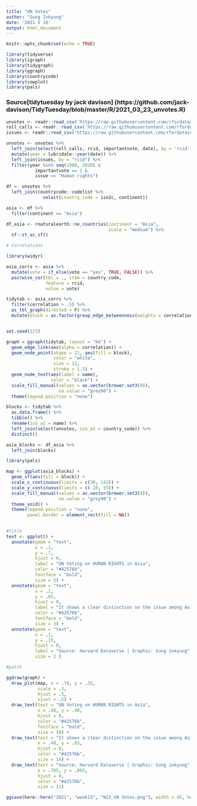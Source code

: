 ```yaml
---
title: "UN Votes"
author: "Sung Inkyung"
date: '2021 5 16'
output: html_document
---
```


```r
knitr::opts_chunk$set(echo = TRUE)
```

```r
library(tidyverse)
library(igraph)
library(tidygraph)
library(ggraph)
library(countrycode)
library(cowplot)
library(pals)
```

### Source[tidytuesday by jack davison] (https://github.com/jack-davison/TidyTuesday/blob/master/R/2021_03_23_unvotes.R)
```r
unvotes <- readr::read_csv('https://raw.githubusercontent.com/rfordatascience/tidytuesday/master/data/2021/2021-03-23/unvotes.csv')
roll_calls <- readr::read_csv('https://raw.githubusercontent.com/rfordatascience/tidytuesday/master/data/2021/2021-03-23/roll_calls.csv')
issues <- readr::read_csv('https://raw.githubusercontent.com/rfordatascience/tidytuesday/master/data/2021/2021-03-23/issues.csv')


```


```r
unvotes <- unvotes %>% 
  left_join(select(roll_calls, rcid, importantvote, date), by = 'rcid') %>% 
  mutate(year = lubridate::year(date)) %>% 
  left_join(issues, by = "rcid") %>% 
  filter(year %in% seq(1980, 2020) & 
           importantvote == 1 & 
           issue == "Human rights")

df <- unvotes %>% 
  left_join(countrycode::codelist %>% 
              select(country_code = iso2c, continent))

asia <- df %>% 
  filter(continent == "Asia")

df_asia <- rnaturalearth::ne_countries(continent = "Asia",
                                       scale = "medium") %>% 
  sf::st_as_sf()

```


```r

# Correlations

library(widyr)

asia_corrs <- asia %>% 
  mutate(vote = if_else(vote == "yes", TRUE, FALSE)) %>% 
  pairwise_cor(tbl = ., item = country_code, 
               feature = rcid, 
               value = vote)

tidytab <- asia_corrs %>% 
  filter(correlation > .5) %>% 
  as_tbl_graph(directed = F) %>% 
  mutate(block = as.factor(group_edge_betweenness(weights = correlation)))


set.seed(123)

graph = ggraph(tidytab, layout = "kk") +
  geom_edge_link(aes(alpha = correlation)) +
  geom_node_point(shape = 21, aes(fill = block), 
                  color = "white", 
                  size = 12, 
                  stroke = 1.5) +
  geom_node_text(aes(label = name),
                 color = "black") + 
  scale_fill_manual(values = as.vector(brewer.set3(9)),
                    na.value = "grey90") +
  theme(legend.position = "none")

blocks <- tidytab %>% 
  as.data.frame() %>% 
  tibble() %>% 
  rename(iso_a2 = name) %>% 
  left_join(select(unvotes, iso_a2 = country_code)) %>% 
  distinct()

asia_blocks <- df_asia %>% 
  left_join(blocks)

library(pals)

map <- ggplot(asia_blocks) +
  geom_sf(aes(fill = block)) +
  scale_x_continuous(limits = c(30, 142)) +
  scale_y_continuous(limits = c(-10, 55)) +
  scale_fill_manual(values = as.vector(brewer.set3(9)),
                    na.value = "grey90") +
  theme_void() +
  theme(legend.position = "none",
        panel.border = element_rect(fill = NA))
  
```


```r
#title
text <- ggplot() +
  annotate(geom = "text",
           x = .1,
           y = .7, 
           hjust = 0,
           label = "UN Voting on HUMAN RIGHTS in Asia",
           color = "#42576b",
           fontface = "bold",
           size = 5) +
  annotate(geom = "text",
           x = .1, 
           y = .65, 
           hjust = 0,
           label = "It shows a clear distinction on the issue among Asian countries in UN votes(R>0.5).\nCountries are clustered based on edge betweenness of correlation.",
           color = "#42576b",
           fontface = "bold",
           size = 3) +
  annotate(geom = "text",
           x = .1,
           y = .15,
           hjust = 0,
           label = "Source: Harvard Dataverse | Graphic: Sung inkyung",
           size = 2 )


```

```r
#patch

ggdraw(graph) +
  draw_plot(map, x = .78, y = .35,
            scale = .3,
            hjust = .5,
            vjust = .5) +
  draw_text(text = "UN Voting on HUMAN RIGHTS in Asia",
            x = .48, y = .90, 
            hjust = 0,
            color = "#42576b",
            fontface = "bold",
            size = 30) +
  draw_text(text = "It shows a clear distinction on the issue among Asian countries in UN votes(R>0.5).\nCountries are clustered based on edge betweenness of correlation.",
            x = .48, y = .83, 
            hjust = 0,
            color = "#42576b",
            size = 14) +
  draw_text(text = "Source: Harvard Dataverse | Graphic: Sung inkyung",
            x = .765, y = .065,
            hjust = 0,
            color = "#42576b",
            size = 11)

ggsave(here::here("2021", "week13", "W13_UN Votes.png"), width = 45, height = 20, units = "cm")
```

